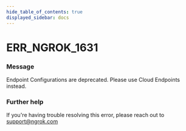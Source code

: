 ```yaml
---
hide_table_of_contents: true
displayed_sidebar: docs
---
```



# ERR_NGROK_1631

### Message

Endpoint Configurations are deprecated. Please use Cloud Endpoints instead.

<ErrorDetails error="err_ngrok_1631" />

### Further help

If you're having trouble resolving this error, please reach out to [support@ngrok.com](mailto:support@ngrok.com?subject=Help%20with%20ERR_NGROK_1631)
